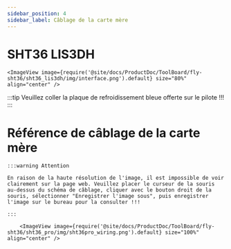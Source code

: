 ```yaml
---
sidebar_position: 4
sidebar_label: Câblage de la carte mère
---
```




# SHT36 LIS3DH


    <ImageView image={require('@site/docs/ProductDoc/ToolBoard/fly-sht36/sht36_lis3dh/img/interface.png').default} size="80%" align="center" />


:::tip
Veuillez coller la plaque de refroidissement bleue offerte sur le pilote !!!
:::



# Référence de câblage de la carte mère

    :::warning Attention

    En raison de la haute résolution de l'image, il est impossible de voir clairement sur la page web. Veuillez placer le curseur de la souris au-dessus du schéma de câblage, cliquer avec le bouton droit de la souris, sélectionner "Enregistrer l'image sous", puis enregistrer l'image sur le bureau pour la consulter !!!

    :::

        <ImageView image={require('@site/docs/ProductDoc/ToolBoard/fly-sht36/sht36_pro/img/sht36pro_wiring.png').default} size="100%" align="center" />